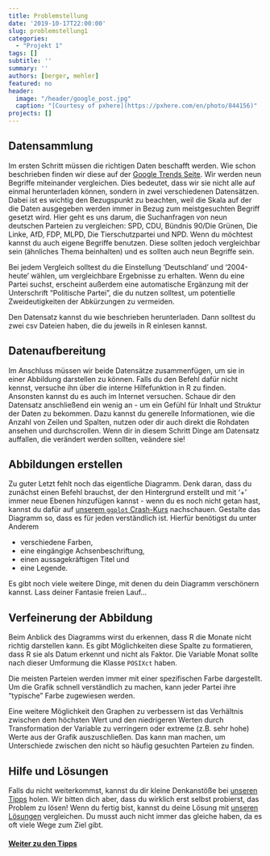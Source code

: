---
title: Problemstellung
date: '2019-10-17T22:00:00'
slug: problemstellung1
categories:
  - "Projekt 1"
tags: []
subtitle: ''
summary: ''
authors: [berger, mehler]
featured: no
header:
  image: "/header/google_post.jpg"
  caption: "[Courtesy of pxhere](https://pxhere.com/en/photo/844156)"
projects: []
---

## Datensammlung

Im ersten Schritt müssen die richtigen Daten beschafft werden. Wie schon beschrieben finden wir diese auf der [Google Trends Seite](https://trends.google.de/trends/?geo=DE). Wir werden neun Begriffe miteinander vergleichen. Dies bedeutet, dass wir sie nicht alle auf einmal herunterladen können, sondern in zwei verschiedenen Datensätzen. Dabei ist es wichtig den Bezugspunkt zu beachten, weil die Skala auf der die Daten ausgegeben werden immer in Bezug zum meistgesuchten Begriff gesetzt wird. Hier geht es uns darum, die Suchanfragen von neun deutschen Parteien zu vergleichen: SPD, CDU, Bündnis 90/Die Grünen, Die Linke, AfD, FDP, MLPD, Die Tierschutzpartei und NPD. Wenn du möchtest kannst du auch eigene Begriffe benutzen. Diese sollten jedoch vergleichbar sein (ähnliches Thema beinhalten) und es sollten auch neun Begriffe sein.

Bei jedem Vergleich solltest du die Einstellung 'Deutschland' und '2004-heute' wählen, um vergleichbare Ergebnisse zu erhalten. Wenn du eine Partei suchst, erscheint außerdem eine automatische Ergänzung mit der Unterschrift "Politische Partei", die du nutzen solltest, um potentielle Zweideutigkeiten der Abkürzungen zu vermeiden.

Den Datensatz kannst du wie beschrieben herunterladen. Dann solltest du zwei csv Dateien haben, die du jeweils in R einlesen kannst.

## Datenaufbereitung

Im Anschluss müssen wir beide Datensätze zusammenfügen, um sie in einer Abbildung darstellen zu können. Falls du den Befehl dafür nicht kennst, versuche ihn über die interne Hilfefunktion in R zu finden. Ansonsten kannst du es auch im Internet versuchen. Schaue dir den Datensatz anschließend ein wenig an - um ein Gefühl für Inhalt und Struktur der Daten zu bekommen. Dazu kannst du generelle Informationen, wie die Anzahl von Zeilen und Spalten, nutzen oder dir auch direkt die Rohdaten ansehen und durchscrollen. Wenn dir in diesem Schritt Dinge am Datensatz auffallen, die verändert werden sollten, veändere sie!

<!-- Für ein überschaubares Diagramm muss nun der Datensatz noch umgeformt werden. Dies geschieht durch den Befehl 'reshape'. Die interne Hilfe wird dir auch hier die einzelnen Komponenten erklären können. -->

## Abbildungen erstellen

Zu guter Letzt fehlt noch das eigentliche Diagramm. Denk daran, dass du zunächst einen Befehl brauchst, der den Hintergrund erstellt und mit '+' immer neue Ebenen hinzufügen kannst - wenn du es noch nicht getan hast, kannst du dafür auf [unserem `ggplot` Crash-Kurs](/post/grafiken-mit-ggplot2/) nachschauen. Gestalte das Diagramm so, dass es für jeden verständlich ist. Hierfür benötigst du unter Anderem

* verschiedene Farben,
* eine eingängige Achsenbeschriftung,
* einen aussagekräftigen Titel und
* eine Legende.

Es gibt noch viele weitere Dinge, mit denen du dein Diagramm verschönern kannst. Lass deiner Fantasie freien Lauf...

## Verfeinerung der Abbildung

Beim Anblick des Diagramms wirst du erkennen, dass R die Monate nicht richtig darstellen kann. Es gibt Möglichkeiten diese Spalte zu formatieren, dass R sie als Datum erkennt und nicht als Faktor. Die Variable Monat sollte nach dieser Umformung die Klasse `POSIXct` haben.

Die meisten Parteien werden immer mit einer spezifischen Farbe dargestellt. Um die Grafik schnell verständlich zu machen, kann jeder Partei ihre "typische" Farbe zugewiesen werden.  

Eine weitere Möglichkeit den Graphen zu verbessern ist das Verhältnis zwischen dem höchsten Wert und den niedrigeren Werten durch Transformation der Variable zu verringern oder extreme (z.B. sehr hohe) Werte aus der Grafik auszuschließen. Das kann man machen, um Unterschiede zwischen den nicht so häufig gesuchten Parteien zu finden.

## Hilfe und Lösungen

Falls du nicht weiterkommst, kannst du dir kleine Denkanstöße bei [unseren Tipps](/post/tipps1/) holen. Wir bitten dich aber, dass du wirklich erst selbst probierst, das Problem zu lösen! Wenn du fertig bist, kannst du deine Lösung mit [unseren Lösungen](/post/loesungen1) vergleichen. Du musst auch nicht immer das gleiche haben, da es oft viele Wege zum Ziel gibt.

#### [Weiter zu den Tipps](/post/tipps1)
